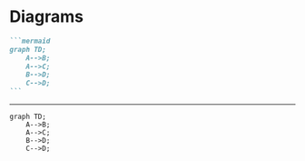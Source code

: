 # Diagrams

````md
```mermaid
graph TD;
    A-->B;
    A-->C;
    B-->D;
    C-->D;
```
````

---

```mermaid
graph TD;
    A-->B;
    A-->C;
    B-->D;
    C-->D;
```
